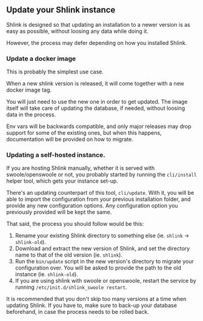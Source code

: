 
## Update your Shlink instance

Shlink is designed so that updating an installation to a newer version is as easy as possible, without loosing any data while doing it.

However, the process may defer depending on how you installed Shlink.

### Update a docker image

This is probably the simplest use case.

When a new shlink version is released, it will come together with a new docker image tag.

You will just need to use the new one in order to get updated. The image itself will take care of updating the database, if needed, without loosing data in the process.

Env vars will be backwards compatible, and only major releases may drop support for some of the existing ones, but when this happens, documentation will be provided on how to migrate.

### Updating a self-hosted instance.

If you are hosting Shlink manually, whether it is served with swoole/openswoole or not, you probably started by running the `cli/install` helper tool, which gets your instance set-up.

There's an updating counterpart of this tool, `cli/update`. With it, you will be able to import the configuration from your previous installation folder, and provide any new configuration options. Any configuration option you previously provided will be kept the same.

That said, the process you should follow would be this:

1. Rename your existing Shlink directory to something else (ie. `shlink` -> `shlink-old`).
2. Download and extract the new version of Shlink, and set the directory name to that of the old version (ie. `shlink`).
3. Run the `bin/update` script in the new version's directory to migrate your configuration over. You will be asked to provide the path to the old instance (ie. `shlink-old`).
4. If you are using shlink with swoole or openswoole, restart the service by running `/etc/init.d/shlink_swoole restart`.

<Callout type="warning">
    It is recommended that you don't skip too many versions at a time when updating Shlink. If you have to, make sure to back-up your database beforehand, in case the process needs to be rolled back.
</Callout>
